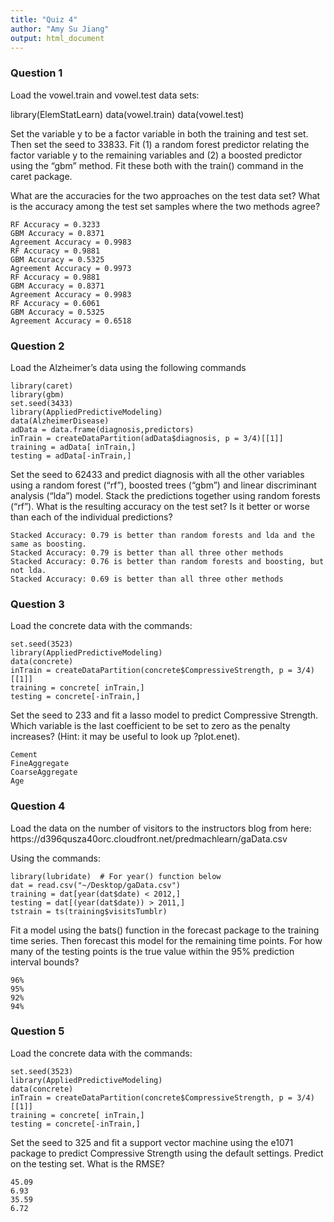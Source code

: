 ```yaml
---
title: "Quiz 4"
author: "Amy Su Jiang"
output: html_document
---
```


### Question 1
Load the vowel.train and vowel.test data sets:

library(ElemStatLearn)
data(vowel.train)
data(vowel.test) 

Set the variable y to be a factor variable in both the training and test set. Then set the seed to 33833. Fit (1) a random forest predictor relating the factor variable y to the remaining variables and (2) a boosted predictor using the "gbm" method. Fit these both with the train() command in the caret package.

What are the accuracies for the two approaches on the test data set? What is the accuracy among the test set samples where the two methods agree?

    RF Accuracy = 0.3233
    GBM Accuracy = 0.8371
    Agreement Accuracy = 0.9983
    RF Accuracy = 0.9881
    GBM Accuracy = 0.5325
    Agreement Accuracy = 0.9973
    RF Accuracy = 0.9881
    GBM Accuracy = 0.8371
    Agreement Accuracy = 0.9983
    RF Accuracy = 0.6061
    GBM Accuracy = 0.5325
    Agreement Accuracy = 0.6518

### Question 2

Load the Alzheimer's data using the following commands

    library(caret)
    library(gbm)
    set.seed(3433)
    library(AppliedPredictiveModeling)
    data(AlzheimerDisease)
    adData = data.frame(diagnosis,predictors)
    inTrain = createDataPartition(adData$diagnosis, p = 3/4)[[1]]
    training = adData[ inTrain,]
    testing = adData[-inTrain,]

Set the seed to 62433 and predict diagnosis with all the other variables using a random forest ("rf"), boosted trees ("gbm") and linear discriminant analysis ("lda") model. Stack the predictions together using random forests ("rf"). What is the resulting accuracy on the test set? Is it better or worse than each of the individual predictions?

    Stacked Accuracy: 0.79 is better than random forests and lda and the same as boosting.
    Stacked Accuracy: 0.79 is better than all three other methods
    Stacked Accuracy: 0.76 is better than random forests and boosting, but not lda.
    Stacked Accuracy: 0.69 is better than all three other methods

### Question 3

Load the concrete data with the commands:

    set.seed(3523)
    library(AppliedPredictiveModeling)
    data(concrete)
    inTrain = createDataPartition(concrete$CompressiveStrength, p = 3/4)[[1]]
    training = concrete[ inTrain,]
    testing = concrete[-inTrain,]

Set the seed to 233 and fit a lasso model to predict Compressive Strength. Which variable is the last coefficient to be set to zero as the penalty increases? (Hint: it may be useful to look up ?plot.enet).

    Cement
    FineAggregate
    CoarseAggregate
    Age

### Question 4

Load the data on the number of visitors to the instructors blog from here:
https://d396qusza40orc.cloudfront.net/predmachlearn/gaData.csv

Using the commands:

    library(lubridate)  # For year() function below
    dat = read.csv("~/Desktop/gaData.csv")
    training = dat[year(dat$date) < 2012,]
    testing = dat[(year(dat$date)) > 2011,]
    tstrain = ts(training$visitsTumblr)

Fit a model using the bats() function in the forecast package to the training time series. Then forecast this model for the remaining time points. For how many of the testing points is the true value within the 95% prediction interval bounds?

    96%
    95%
    92%
    94%

### Question 5

Load the concrete data with the commands:

    set.seed(3523)
    library(AppliedPredictiveModeling)
    data(concrete)
    inTrain = createDataPartition(concrete$CompressiveStrength, p = 3/4)[[1]]
    training = concrete[ inTrain,]
    testing = concrete[-inTrain,]

Set the seed to 325 and fit a support vector machine using the e1071 package to predict Compressive Strength using the default settings. Predict on the testing set. What is the RMSE?

    45.09
    6.93
    35.59
    6.72
